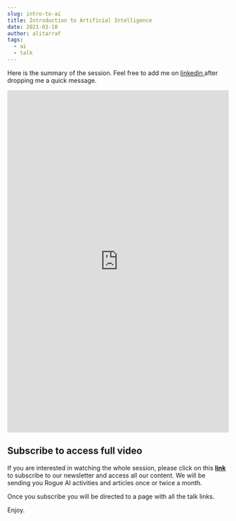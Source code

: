 ```yaml
---
slug: intro-to-ai
title: Introduction to Artificial Intelligence
date: 2021-03-10
author: alitarraf
tags:
  - ai
  - talk
---
```

Here is the summary of the session. Feel free to add me on [linkedin ](https://linkedin.com/in/alitarraf)after dropping me a quick message.  



<iframe src="https://www.linkedin.com/embed/feed/update/urn:li:ugcPost:6777397229360562176" height="780" width="504" frameborder="0" allowfullscreen="" title="Embedded post"></iframe>

## Subscribe to access full video

If you are interested in watching the whole session, please click on this [**link** ](https://buttondown.email/alitarraf)to subscribe to our newsletter and access all our content. We will be sending you Rogue AI activities and articles once or twice a month. 

Once you subscribe you will be directed to a page with all the talk links.

Enjoy.